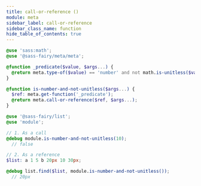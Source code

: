 ```yaml
---
title: call-or-reference ()
module: meta
sidebar_label: call-or-reference
sidebar_class_name: function
hide_table_of_contents: true
---
```


<FieldDetails />

```scss title="my-custom/module.scss"
@use 'sass:math';
@use '@sass-fairy/meta/meta';

@function _predicate($value, $args...) {
  @return meta.type-of($value) == 'number' and not math.is-unitless($value);
}

@function is-number-and-not-unitless($args...) {
  $ref: meta.get-function('_predicate');
  @return meta.call-or-reference($ref, $args...);
}
```

```scss title="my-custom/site.scss"
@use '@sass-fairy/list';
@use 'module';

// 1. As a call
@debug module.is-number-and-not-unitless(10);
  // false

// 2. As a reference
$list: a 1 5 b 20px 10 30px;

@debug list.find($list, module.is-number-and-not-unitless());
  // 20px
```
